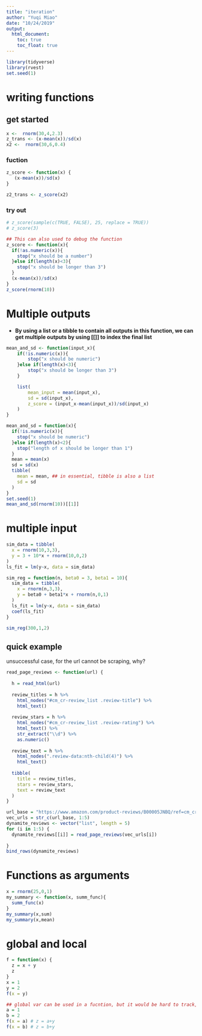 ```yaml
---
title: "iteration"
author: "Yuqi Miao"
date: "10/24/2019"
output:
  html_document:
    toc: true
    toc_float: true
---
```


```r
library(tidyverse)
library(rvest)
set.seed(1)
```


# writing functions

## get started

```r
x <-  rnorm(30,4,2.3)
z_trans <- (x-mean(x))/sd(x)
x2 <-  rnorm(30,6,0.4)

```

### fuction

```r
z_score <- function(x) {
   (x-mean(x))/sd(x)
}

z2_trans <- z_score(x2)
```

### try out

```r
# z_score(sample(c(TRUE, FALSE), 25, replace = TRUE))
# z_score(3)

## This can also used to debug the function
z_score <- function(x){
  if(!as.numeric(x)){
    stop("x should be a number")
  }else if(length(x)<3){
    stop("x should be longer than 3")
  }
  (x-mean(x))/sd(x)
}
z_score(rnorm(10))
```


# Multiple outputs

* **By using a list or a tibble to contain all outputs in this function, we can get multiple outputs by using [[]] to index the final list**

```r
mean_and_sd <- function(input_x){
    if(!is.numeric(x)){
        stop("x should be numeric")
    }else if(length(x)<3){
        stop("x should be longer than 3")
    }

    list(
        mean_input = mean(input_x),
        sd = sd(input_x),
        z_score = (input_x-mean(input_x))/sd(input_x)
    )
}

mean_and_sd = function(x){
  if(!is.numeric(x)){
    stop("x should be numeric")
  }else if(length(x)<2){
    stop("length of x should be longer than 1")
  }
  mean = mean(x)
  sd = sd(x)
  tibble(
    mean = mean, ## in essential, tibble is also a list
    sd = sd
  )
}
set.seed(1)
mean_and_sd(rnorm(10))[[1]]
```

# multiple input

```r
sim_data = tibble(
  x = rnorm(10,3,3),
  y = 3 + 10*x + rnorm(10,0,2)
)
ls_fit = lm(y~x, data = sim_data)

sim_reg = function(n, beta0 = 3, beta1 = 10){
  sim_data = tibble(
    x = rnorm(n,3,3),
    y = beta0 + beta1*x + rnorm(n,0,1)
  )
  ls_fit = lm(y~x, data = sim_data)
  coef(ls_fit)
}

sim_reg(300,1,2)
```



## quick example

unsuccessful case, for the url cannot be scraping, why?

```r
read_page_reviews <- function(url) {
  
  h = read_html(url)
  
  review_titles = h %>%
    html_nodes("#cm_cr-review_list .review-title") %>%
    html_text()
  
  review_stars = h %>%
    html_nodes("#cm_cr-review_list .review-rating") %>%
    html_text() %>%
    str_extract("\\d") %>%
    as.numeric()
  
  review_text = h %>%
    html_nodes(".review-data:nth-child(4)") %>%
    html_text()
  
  tibble(
    title = review_titles,
    stars = review_stars,
    text = review_text
  )
}

url_base = "https://www.amazon.com/product-reviews/B00005JNBQ/ref=cm_cr_arp_d_viewopt_rvwer?ie=UTF8&reviewerType=avp_only_reviews&sortBy=recent&pageNumber="
vec_urls = str_c(url_base, 1:5)
dynamite_reviews <- vector("list", length = 5)
for (i in 1:5) {
  dynamite_reviews[[i]] = read_page_reviews(vec_urls[i])
  
}
bind_rows(dynamite_reviews)
```


# Functions as arguments

```r
x = rnorm(25,0,1)
my_summary <- function(x, summ_func){
  summ_func(x)
}
my_summary(x,sum)
my_summary(x,mean)
```

# global and local

```r
f = function(x) {
  z = x + y 
  z
}
x = 1
y = 2
f(x = y)

## global var can be used in a fucntion, but it would be hard to track, so try not to use the same name!
a = 1
b = 2
f(x = a) # z = a+y
f(x = b) # z = b+y
```





